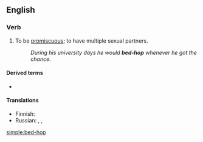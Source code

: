 {{also|bedhop}}
==English==

===Verb===
{{en-verb|head=[[bed]]-[[hop]]|bed-hops|bed-hopping|bed-hopped}}

# To be [[promiscuous]]; to have multiple sexual partners.
#: ''During his university days he would '''bed-hop''' whenever he got the chance.''

====Derived terms====
* {{l|en|bed-hopper}}

====Translations====
{{trans-top|to be promiscuous; to have multiple sexual partners}}
* Finnish: {{t|fi|lentää kukasta kukkaan}}
* Russian: {{t+|ru|развра́тничать|impf}}, {{t+|ru|распу́тничать|impf}}, {{t+|ru|блядова́ть|impf}} {{qualifier|vulgar, of women}}
{{trans-mid}}
{{trans-bottom}}

[[simple:bed-hop]]